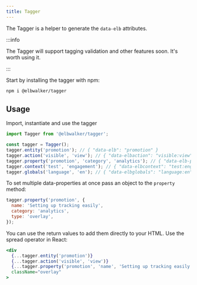 ```yaml
---
title: Tagger
---
```



<PackageLink github="packages/tagger" npm="@elbwalker/tagger" />

The Tagger is a helper to generate the `data-elb` attributes.

:::info

The Tagger will support tagging validation and other features soon. It's worth
using it.

:::

Start by installing the tagger with npm:

```bash
npm i @elbwalker/tagger
```

## Usage

Import, instantiate and use the tagger

```js
import Tagger from '@elbwalker/tagger';

const tagger = Tagger();
tagger.entity('promotion'); // { "data-elb": "promotion" }
tagger.action('visible', 'view'); // { "data-elbaction": "visible:view" }
tagger.property('promotion', 'category', 'analytics'); // { "data-elb-promotion": "category:analytics" }
tagger.context('test', 'engagement'); // { "data-elbcontext": "test:engagement" }
tagger.globals('language', 'en'); // { "data-elbglobals": "language:en" }
```

To set multiple data-properties at once pass an object to the `property` method:

```js
tagger.property('promotion', {
  name: 'Setting up tracking easily',
  category: 'analytics',
  type: 'overlay',
});
```

You can use the return values to add them directly to your HTML. Use the spread
operator in React:

```jsx
<div
  {...tagger.entity('promotion')}
  {...tagger.action('visible', 'view')}
  {...tagger.property('promotion', 'name', 'Setting up tracking easily')}
  className="overlay"
>
```
